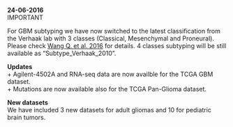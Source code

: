 **24-06-2016**  
<span class="blink">IMPORTANT</span>

For GBM subtyping we have now switched to the latest classification from the Verhaak lab with 3 classes (Classical, Mesenchymal and Proneural). Please check
[Wang Q. et al. 2016](http://biorxiv.org/content/early/2016/05/08/052076) for details. 4 classes subtyping will be still available as "Subtype_Verhaak_2010".      

**Updates**   
+ Agilent-4502A and RNA-seq data are now availble for the TCGA GBM dataset.   
+ Mutations are now available also for the TCGA Pan-Glioma dataset.  

**New datasets**   
We have included 3 new datasets for adult gliomas and 10 for pediatric brain tumors.     


